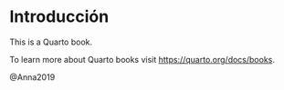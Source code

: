 # Introducción {.unnumbered}

This is a Quarto book.

To learn more about Quarto books visit <https://quarto.org/docs/books>.

@Anna2019






